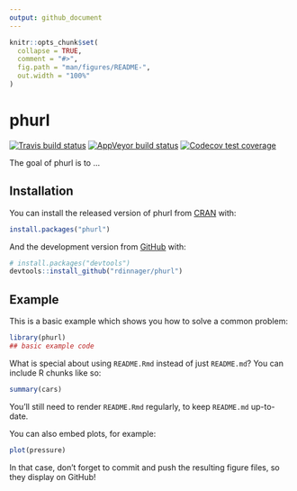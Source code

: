 ```yaml
---
output: github_document
---
```


<!-- README.md is generated from README.Rmd. Please edit that file -->

```r
knitr::opts_chunk$set(
  collapse = TRUE,
  comment = "#>",
  fig.path = "man/figures/README-",
  out.width = "100%"
)
```
# phurl

<!-- badges: start -->
[![Travis build status](https://travis-ci.org/rdinnager/phurl.svg?branch=master)](https://travis-ci.org/rdinnager/phurl)
[![AppVeyor build status](https://ci.appveyor.com/api/projects/status/github/rdinnager/phurl?branch=master&svg=true)](https://ci.appveyor.com/project/rdinnager/phurl)
[![Codecov test coverage](https://codecov.io/gh/rdinnager/phurl/branch/master/graph/badge.svg)](https://codecov.io/gh/rdinnager/phurl?branch=master)
<!-- badges: end -->

The goal of phurl is to ...

## Installation

You can install the released version of phurl from [CRAN](https://CRAN.R-project.org) with:

``` r
install.packages("phurl")
```

And the development version from [GitHub](https://github.com/) with:

``` r
# install.packages("devtools")
devtools::install_github("rdinnager/phurl")
```
## Example

This is a basic example which shows you how to solve a common problem:

```r
library(phurl)
## basic example code
```

What is special about using `README.Rmd` instead of just `README.md`? You can include R chunks like so:

```r
summary(cars)
```

You'll still need to render `README.Rmd` regularly, to keep `README.md` up-to-date.

You can also embed plots, for example:

```r
plot(pressure)
```

In that case, don't forget to commit and push the resulting figure files, so they display on GitHub!
